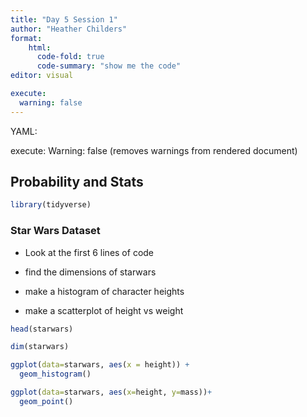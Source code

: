 ```yaml
---
title: "Day 5 Session 1"
author: "Heather Childers"
format: 
    html:  
      code-fold: true
      code-summary: "show me the code"
editor: visual

execute: 
  warning: false
---
```


YAML:

execute: Warning: false (removes warnings from rendered document)

## Probability and Stats

```r
library(tidyverse)
```

### Star Wars Dataset

-   Look at the first 6 lines of code

-   find the dimensions of starwars

-   make a histogram of character heights

-   make a scatterplot of height vs weight

```r
head(starwars)

dim(starwars)
```

```r
ggplot(data=starwars, aes(x = height)) +
  geom_histogram()


```

```r
ggplot(data=starwars, aes(x=height, y=mass))+
  geom_point()
```
